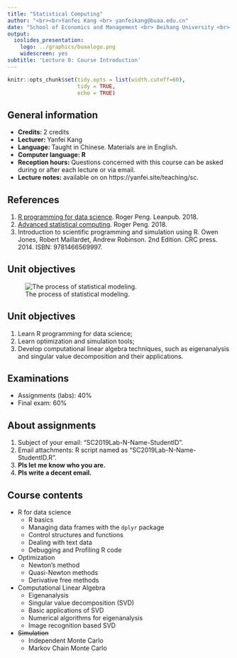 ```yaml
---
title: "Statistical Computing"
author: "<br><br>Yanfei Kang <br> yanfeikang@buaa.edu.cn"
date: "School of Economics and Management <br> Beihang University <br> http://yanfei.site"
output:
  ioslides_presentation:
    logo: ../graphics/buaalogo.png
    widescreen: yes
subtitle: 'Lecture 0: Course Introduction'
---
```


<style>
    slides > slide {
    overflow-x: auto !important;
    overflow-y: auto !important;
}
</style>


```r
knitr::opts_chunk$set(tidy.opts = list(width.cutoff=60),
                      tidy = TRUE, 
                      echo = TRUE)
```


## General information 

- **Credits: ** 2 credits
- **Lecturer: ** Yanfei Kang 
- **Language: ** Taught in Chinese. Materials are in
English.
- **Computer language: R**
- **Reception hours: ** Questions concerned with this course can be asked during or after each lecture or via email.
- **Lecture notes: ** available on on https://yanfei.site/teaching/sc.


## References

1. [R programming for data science](https://bookdown.org/rdpeng/rprogdatascience/). Roger Peng. Leanpub. 2018.
2. [Advanced statistical computing](https://bookdown.org/rdpeng/rprogdatascience/). Roger Peng. 2018.
3. Introduction to scientific programming and simulation using R. Owen Jones, Robert Maillardet, Andrew Robinson. 2nd Edition. CRC press. 2014. ISBN: 9781466569997.

## Unit objectives

![The process of statistical modeling.](./sc.png)
  
  
## Unit objectives
  
  1. Learn R programming for data science;
  2. Learn optimization and simulation tools;
  3. Develop computational linear algebra techniques, such as eigenanalysis and singular value decomposition and their applications.



## Examinations

- Assignments (labs): 40\%
- Final exam: 60\%           

## About assignments 

1. Subject of your email: "SC2019Lab-N-Name-StudentID".
2. Email attachments: R script named as "SC2019Lab-N-Name-StudentID.R".
3. **Pls let me know who you are.**
4. **Pls write a decent email.**


## Course contents {.smaller}

- R for data science 
    + R basics
    + Managing data frames with the `dplyr` package
    + Control structures and functions
    + Dealing with text data
    + Debugging and Profiling R code
- Optimization 
    + Newton's method
    + Quasi-Newton methods
    + Derivative free methods
- Computational Linear Algebra 
    + Eigenanalysis
    + Singular value decomposition (SVD)
    + Basic applications of SVD
    + Numerical algorithms for eigenanalysis
    + Image recognition based SVD
- ~~Simulation~~ 
    + Independent Monte Carlo
    + Markov Chain Monte Carlo





